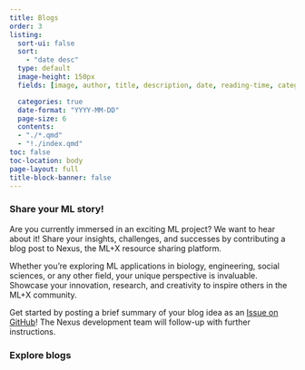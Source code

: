 ```yaml
---
title: Blogs
order: 3
listing:
  sort-ui: false
  sort:
    - "date desc"
  type: default
  image-height: 150px
  fields: [image, author, title, description, date, reading-time, categories]

  categories: true
  date-format: "YYYY-MM-DD"
  page-size: 6
  contents:
  - "./*.qmd"
  - "!./index.qmd"
toc: false
toc-location: body
page-layout: full
title-block-banner: false
---
```

### Share your ML story!
Are you currently immersed in an exciting ML project? We want to hear about it! Share your insights, challenges, and successes by contributing a blog post to Nexus, the ML+X resource sharing platform.

Whether you're exploring ML applications in biology, engineering, social sciences, or any other field, your unique perspective is invaluable. Showcase your innovation, research, and creativity to inspire others in the ML+X community.

Get started by posting a brief summary of your blog idea as an [Issue on GitHub](https://github.com/UW-Madison-DataScience/ML-X-Nexus/issues)! The Nexus development team will follow-up with further instructions.

### Explore blogs
